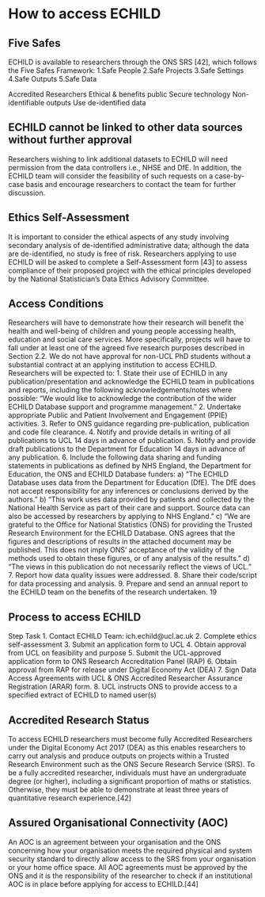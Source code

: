 # How to access ECHILD {#sec-access-how}

## Five Safes

ECHILD is available to researchers through the ONS SRS [42], which follows the Five Safes Framework:
1.Safe People 2.Safe Projects 3.Safe Settings 4.Safe Outputs 5.Safe Data

Accredited Researchers Ethical & benefits public Secure technology Non-identifiable outputs Use de-identified data

## ECHILD cannot be linked to other data sources without further approval 

Researchers wishing to link additional datasets to ECHILD will need permission from the data controllers i.e., NHSE 
and DfE. In addition, the ECHILD team will consider the feasibility of such requests on a case-by-case basis and
encourage researchers to contact the team for further discussion. 

## Ethics Self-Assessment 

It is important to consider the ethical aspects of any study involving secondary analysis of de-identified 
administrative data; although the data are de-identified, no study is free of risk. Researchers applying to use ECHILD 
will be asked to complete a Self-Assessment form [43] to assess compliance of their proposed project with the 
ethical principles developed by the National Statistician’s Data Ethics Advisory Committee. 

## Access Conditions 

Researchers will have to demonstrate how their research will benefit the health and well-being of children and 
young people accessing health, education and social care services. More specifically, projects will have to fall under 
at least one of the agreed five research purposes described in Section 2.2. We do not have approval for non-UCL PhD 
students without a substantial contract at an applying institution to access ECHILD.
Researchers will be expected to:
1. State their use of ECHILD in any publication/presentation and acknowledge the ECHILD team in publications 
and reports, including the following acknowledgements/notes where possible: “We would like to 
acknowledge the contribution of the wider ECHILD Database support and programme management.”
2. Undertake appropriate Public and Patient Involvement and Engagement (PPIE) activities.
3. Refer to ONS guidance regarding pre-publication, publication and code file clearance. 
4. Notify and provide details in writing of all publications to UCL 14 days in advance of publication.
5. Notify and provide draft publications to the Department for Education 14 days in advance of any publication.
6. Include the following data sharing and funding statements in publications as defined by NHS England, the 
Department for Education, the ONS and ECHILD Database funders:
a) “The ECHILD Database uses data from the Department for Education (DfE). The DfE does not accept 
responsibility for any inferences or conclusions derived by the authors.”
b) “This work uses data provided by patients and collected by the National Health Service as part of 
their care and support. Source data can also be accessed by researchers by applying to NHS 
England.”
c) “We are grateful to the Office for National Statistics (ONS) for providing the Trusted Research 
Environment for the ECHILD Database. ONS agrees that the figures and descriptions of results in the 
attached document may be published. This does not imply ONS' acceptance of the validity of the 
methods used to obtain these figures, or of any analysis of the results.”
d) “The views in this publication do not necessarily reflect the views of UCL.”
7. Report how data quality issues were addressed. 
8. Share their code/script for data processing and analysis.
9. Prepare and send an annual report to the ECHILD team on the benefits of the research undertaken. 
19

## Process to access ECHILD 

Step Task
1. Contact ECHILD Team: ich.echild@ucl.ac.uk
2. Complete ethics self-assessment
3. Submit an application form to UCL
4. Obtain approval from UCL on feasibility and purpose
5. Submit the UCL-approved application form to ONS Research Accreditation Panel (RAP)
6. Obtain approval from RAP for release under Digital Economy Act (DEA) 
7. Sign Data Access Agreements with UCL & ONS Accredited Researcher Assurance Registration (ARAR) form.
8. UCL instructs ONS to provide access to a specified extract of ECHILD to named user(s)

## Accredited Research Status 

To access ECHILD researchers must become fully Accredited Researchers under the Digital Economy Act 2017 (DEA) 
as this enables researchers to carry out analysis and produce outputs on projects within a Trusted Research 
Environment such as the ONS Secure Research Service (SRS). To be a fully accredited researcher, individuals must 
have an undergraduate degree (or higher), including a significant proportion of maths or statistics. Otherwise, they 
must be able to demonstrate at least three years of quantitative research experience.[42]

## Assured Organisational Connectivity (AOC) 

An AOC is an agreement between your organisation and the ONS concerning how your organisation meets the 
required physical and system security standard to directly allow access to the SRS from your organisation or your 
home office space. All AOC agreements must be approved by the ONS and it is the responsibility of the researcher to
check if an institutional AOC is in place before applying for access to ECHILD.[44]
